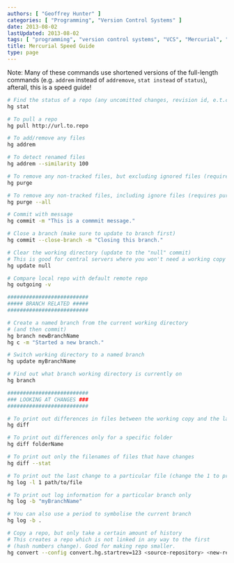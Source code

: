 ```yaml
---
authors: [ "Geoffrey Hunter" ]
categories: [ "Programming", "Version Control Systems" ]
date: 2013-08-02
lastUpdated: 2013-08-02
tags: [ "programming", "version control systems", "VCS", "Mercurial", "speed guide", "how to", "cheat sheet" ]
title: Mercurial Speed Guide
type: page
---
```


Note: Many of these commands use shortened versions of the full-length commands (e.g. `addrem` instead of `addremove`, `stat instead` of `status`), afterall, this is a speed guide!

```sh
# Find the status of a repo (any uncomitted changes, revision id, e.t.c)
hg stat

# To pull a repo
hg pull http://url.to.repo

# To add/remove any files
hg addrem

# To detect renamed files
hg addrem --similarity 100

# To remove any non-tracked files, but excluding ignored files (require purge extension to be enabled)
hg purge

# To remove any non-tracked files, including ignore files (requires purge extension to be enabled)
hg purge --all

# Commit with message
hg commit -m "This is a commmit message."

# Close a branch (make sure to update to branch first)
hg commit --close-branch -m "Closing this branch."

# Clear the working directory (update to the "null" commit)
# This is good for central servers where you won't need a working copy on)
hg update null

# Compare local repo with default remote repo
hg outgoing -v

##########################
##### BRANCH RELATED #####
##########################

# Create a named branch from the current working directory
# (and then commit)
hg branch newBranchName
hg c -m "Started a new branch."

# Switch working directory to a named branch
hg update myBranchName

# Find out what branch working directory is currently on
hg branch

##########################
### LOOKING AT CHANGES ###
##########################

# To print out differences in files between the working copy and the last commit
hg diff

# To print out differences only for a specific folder
hg diff folderName

# To print out only the filenames of files that have changes
hg diff --stat

# To print out the last change to a particular file (change the 1 to print out more changes)
hg log -l 1 path/to/file

# To print out log information for a particular branch only
hg log -b "myBranchName"

# You can also use a period to symbolise the current branch
hg log -b .

# Copy a repo, but only take a certain amount of history
# This creates a repo which is not linked in any way to the first
# (hash numbers change). Good for making repo smaller.
hg convert --config convert.hg.startrev=123 <source-repository> <new-repository-name>
```